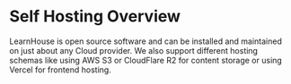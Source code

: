 # Self Hosting Overview

LearnHouse is open source software and can be installed and maintained on just about any Cloud provider. We also support different hosting schemas like using AWS S3 or CloudFlare R2 for content storage or using Vercel for frontend hosting.


